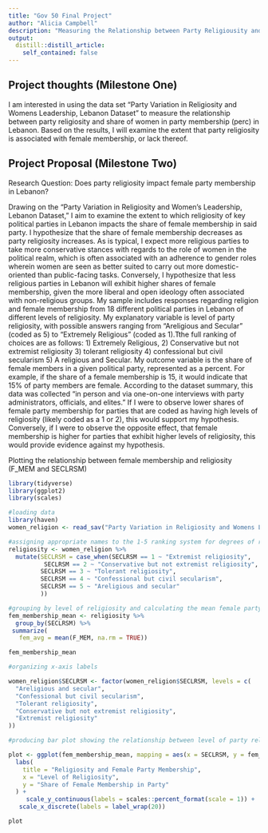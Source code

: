```yaml
---
title: "Gov 50 Final Project"
author: "Alicia Campbell"
description: "Measuring the Relationship between Party Religiousity and Female Membership in Lebanon"
output:
  distill::distill_article:
    self_contained: false
---
```




## Project thoughts (Milestone One)

I am interested in using the data set "Party Variation in Religiosity and Womens Leadership, Lebanon Dataset" to measure the relationship between party religiosity and share of women in party membership (perc) in Lebanon. Based on the results, I will examine the extent that party religiosity is associated with female membership, or lack thereof.


## Project Proposal (Milestone Two)

Research Question: Does party religiosity impact female party membership in Lebanon? 

Drawing on the “Party Variation in Religiosity and Women's Leadership, Lebanon Dataset," I aim to examine the extent to which religiosity of key political parties in Lebanon impacts the share of female membership in said party. I hypothesize that the share of female membership decreases as party religiosity increases. As is typical, I expect more religious parties to take more conservative stances with regards to the role of women in the political realm, which is often associated with an adherence to gender roles wherein women are seen as better suited to carry out more domestic-oriented than public-facing tasks. Conversely, I hypothesize that less religious parties in Lebanon will exhibit higher shares of female membership, given the more liberal and open ideology often associated with non-religious groups. My sample includes responses regarding religion and female membership from 18 different political parties in Lebanon of different levels of religiosity. My explanatory variable is level of party religiosity, with possible answers ranging from “Areligious and Secular” (coded as 5) to “Extremely Religious” (coded as 1).Tthe full ranking of choices are as follows: 1) Extremely Religious, 2) Conservative but not extremist religiosity 3) tolerant religiosity 4) confessional but civil secularism 5) A religious and Secular. My outcome variable is the share of female members in a given political party, represented as a percent.  For example, if the share of a female membership is 15, it would indicate that 15% of party members are female. According to the dataset summary, this data was collected “in person and via one-on-one interviews with party administrators, officials, and elites.” If I were to observe lower shares of female party membership for parties that are coded as having high levels of religiosity (likely coded as a 1 or 2), this would support my hypothesis. Conversely, if I were to observe the opposite effect, that female membership is higher for parties that exhibit higher levels of religiosity, this would provide evidence against my hypothesis. 




Plotting the relationship between female membership and religiosity (F_MEM and SECLRSM)
```r

library(tidyverse)
library(ggplot2)
library(scales)

#loading data
library(haven)
women_religion <- read_sav("Party Variation in Religiosity and Womens Leadership Lebanon Dataset.SAV")

#assigning appropriate names to the 1-5 ranking system for degrees of religiosity
religiosity <- women_religion %>%
  mutate(SECLRSM = case_when(SECLRSM == 1 ~ "Extremist religiosity", 
          SECLRSM == 2 ~ "Conservative but not extremist religiosity",
         SECLRSM == 3 ~ "Tolerant religiosity",
         SECLRSM == 4 ~ "Confessional but civil secularism",
         SECLRSM == 5 ~ "Areligious and secular"
         ))

#grouping by level of religiosity and calculating the mean female party membership for each group
fem_membership_mean <- religiosity %>%
  group_by(SECLRSM) %>%
 summarize(
   fem_avg = mean(F_MEM, na.rm = TRUE))

fem_membership_mean

```

```r
#organizing x-axis labels

women_religion$SECLRSM <- factor(women_religion$SECLRSM, levels = c(
  "Areligious and secular",
  "Confessional but civil secularism",
  "Tolerant religiosity",
  "Conservative but not extremist religiosity",
  "Extremist religiosity"
))
```



```r
#producing bar plot showing the relationship between level of party religiosity and share of female membership 

plot <- ggplot(fem_membership_mean, mapping = aes(x = SECLRSM, y = fem_avg)) + geom_col(fill = "steelblue") +
  labs(
    title = "Religiosity and Female Party Membership",
    x = "Level of Religiosity",
    y = "Share of Female Membership in Party"
  ) + 
     scale_y_continuous(labels = scales::percent_format(scale = 1)) +
   scale_x_discrete(labels = label_wrap(20))

plot



```


